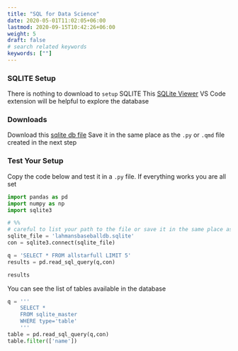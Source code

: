 ```yaml
---
title: "SQL for Data Science"
date: 2020-05-01T11:02:05+06:00
lastmod: 2020-09-15T10:42:26+06:00
weight: 5
draft: false
# search related keywords
keywords: [""]
---
```



### SQLITE Setup

There is nothing to download to `setup` SQLITE
This [SQLite Viewer](https://marketplace.visualstudio.com/items?itemName=qwtel.sqlite-viewer) VS Code extension will be helpful to explore the database 


### Downloads

Download this [sqlite db file](/Data/lahmansbaseballdb.sqlite)
Save it in the same place as the `.py` or `.qmd` file created in the next step


### Test Your Setup

Copy the code below and test it in a `.py` file. If everything works you are all set

```python
import pandas as pd 
import numpy as np
import sqlite3

# %%
# careful to list your path to the file or save it in the same place as your .qmd or .py file
sqlite_file = 'lahmansbaseballdb.sqlite'
con = sqlite3.connect(sqlite_file)

q = 'SELECT * FROM allstarfull LIMIT 5'
results = pd.read_sql_query(q,con)

results
```

You can see the list of tables available in the database

```python
q = '''
    SELECT * 
    FROM sqlite_master 
    WHERE type='table'
    '''
table = pd.read_sql_query(q,con)
table.filter(['name'])
```
